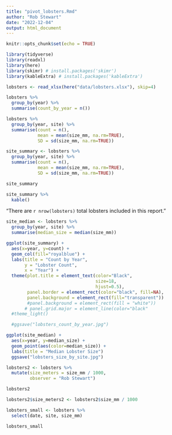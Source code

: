 ```yaml
---
title: "pivot_lobsters.Rmd"
author: "Rob Stewart"
date: "2022-12-04"
output: html_document
---
```


```r
knitr::opts_chunk$set(echo = TRUE)
```

```r
library(tidyverse)
library(readxl)
library(here)
library(skimr) # install.packages('skimr')
library(kableExtra) # install.packages('kableExtra')

```

```r
lobsters <- read_xlsx(here("data/lobsters.xlsx"), skip=4)


```

```r
lobsters %>% 
  group_by(year) %>% 
  summarise(count_by_year = n())


```
```r
lobsters %>% 
  group_by(year, site) %>% 
  summarise(count = n(), 
            mean = mean(size_mm, na.rm=TRUE),
            SD = sd(size_mm, na.rm=TRUE))

```
```r


site_summary <- lobsters %>% 
  group_by(year, site) %>% 
  summarise(count = n(), 
            mean = mean(size_mm, na.rm=TRUE),
            SD = sd(size_mm, na.rm=TRUE))

site_summary

```

```r

site_summary %>% 
  kable()

```

“There are `r nrow(lobsters)` total lobsters included in this report.”

```r

site_median <- lobsters %>% 
  group_by(year, site) %>%
  summarise(median_size = median(size_mm))

```
```r

ggplot(site_summary) +
  aes(x=year, y=count) +
  geom_col(fill="royalblue") +
  labs(title = "Count by Year",
       y = "Lobster Count",
       x = "Year") +
  theme(plot.title = element_text(color="Black", 
                                  size=18,
                                  hjust=0.5),
        panel.border = element_rect(color="black", fill=NA),
        panel.background = element_rect(fill="transparent"))
        #panel.background = element_rect(fill = "white"))
       # panel.grid.major = element_line(color="black"
  #theme_light() 

  #ggsave("lobsters_count_by_year.jpg")

```

```r

ggplot(site_median) +
  aes(x=year, y=median_size) +
  geom_point(aes(color=median_size)) +
  labs(title = "Median Lobster Size")
  ggsave("lobsters_size_by_site.jpg")

```

```r

lobsters2 <- lobsters %>% 
  mutate(size_meters = size_mm / 1000,
         observer = "Rob Stewart")

lobsters2

```

```r
lobsters2$size_meters2 <- lobsters2$size_mm / 1000
```

```r
lobsters_small <- lobsters %>% 
  select(date, site, size_mm)

lobsters_small
```

